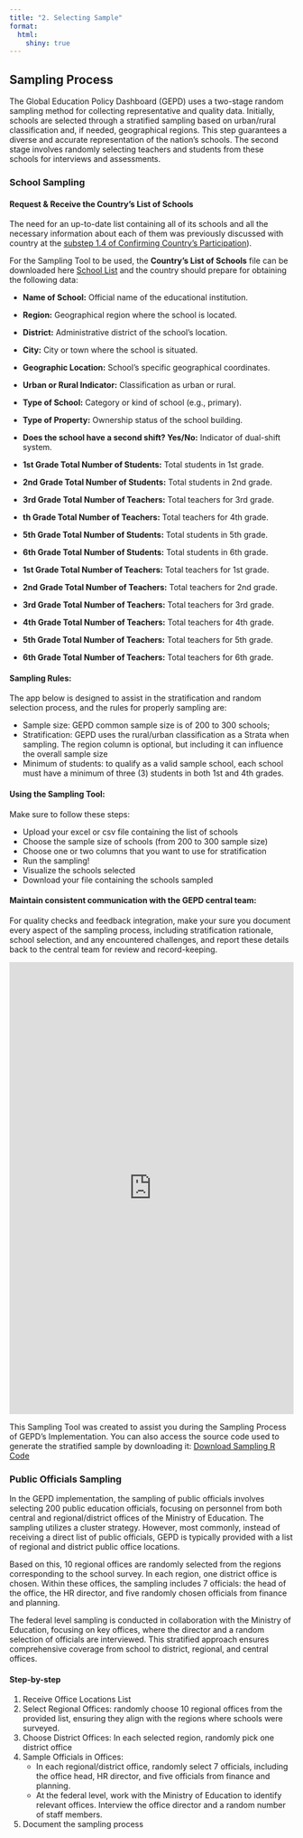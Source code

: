 ```yaml
---
title: "2. Selecting Sample"
format: 
  html:
    shiny: true
---
```


## Sampling Process

The Global Education Policy Dashboard (GEPD) uses a two-stage random sampling method for collecting representative and quality data. Initially, schools are selected through a stratified sampling based on urban/rural classification and, if needed, geographical regions. This step guarantees a diverse and accurate representation of the nation's schools. The second stage involves randomly selecting teachers and students from these schools for interviews and assessments.

::: panel-tabset
### School Sampling

#### **Request & Receive the Country's List of Schools**

The need for an up-to-date list containing all of its schools and all the necessary information about each of them was previously discussed with country at the [substep 1.4 of Confirming Country's Participation](https://arthurcheib.github.io/gepd-implementation-pck/s1_confirm-country.html#next-steps-email-following-up-after-initial-meeting)).

For the Sampling Tool to be used, the **Country's List of Schools** file can be downloaded here [School List](https://github.com/ArthurCheib/gepd-implementation-pck/raw/main/websites-materials/step-1/SB4_School_Information.xlsx){.btn .btn-primary} and the country should prepare for obtaining the following data:

-   **Name of School:** Official name of the educational institution.

-   **Region:** Geographical region where the school is located.

-   **District:** Administrative district of the school's location.

-   **City:** City or town where the school is situated.

-   **Geographic Location:** School's specific geographical coordinates.

-   **Urban or Rural Indicator:** Classification as urban or rural.

-   **Type of School:** Category or kind of school (e.g., primary).

-   **Type of Property:** Ownership status of the school building.

-   **Does the school have a second shift? Yes/No:** Indicator of dual-shift system.

-   **1st Grade Total Number of Students:** Total students in 1st grade.

-   **2nd Grade Total Number of Students:** Total students in 2nd grade.

-   **3rd Grade Total Number of Teachers:** Total teachers for 3rd grade.

-   **th Grade Total Number of Teachers:** Total teachers for 4th grade.

-   **5th Grade Total Number of Students:** Total students in 5th grade.

-   **6th Grade Total Number of Students:** Total students in 6th grade.

-   **1st Grade Total Number of Teachers:** Total teachers for 1st grade.

-   **2nd Grade Total Number of Teachers:** Total teachers for 2nd grade.

-   **3rd Grade Total Number of Teachers:** Total teachers for 3rd grade.

-   **4th Grade Total Number of Teachers:** Total teachers for 4th grade.

-   **5th Grade Total Number of Teachers:** Total teachers for 5th grade.

-   **6th Grade Total Number of Teachers:** Total teachers for 6th grade.

#### **Sampling Rules:**

The app below is designed to assist in the stratification and random selection process, and the rules for properly sampling are:

- Sample size: GEPD common sample size is of 200 to 300 schools;
- Stratification: GEPD uses the rural/urban classification as a Strata when sampling. The region column is optional, but including it can influence the overall sample size
- Minimum of students: to qualify as a valid sample school, each school must have a minimum of three (3) students in both 1st and 4th grades.

#### **Using the Sampling Tool:**

Make sure to follow these steps:

-   Upload your excel or csv file containing the list of schools
-   Choose the sample size of schools (from 200 to 300 sample size)
-   Choose one or two columns that you want to use for stratification
-   Run the sampling!
-   Visualize the schools selected
-   Download your file containing the schools sampled

#### **Maintain consistent communication with the GEPD central team:**

For quality checks and feedback integration, make your sure you document every aspect of the sampling process, including stratification rationale, school selection, and any encountered challenges, and report these details back to the central team for review and record-keeping.


<iframe src="https://arthurcheib.shinyapps.io/gepd-sampling/" style="border: none; width: 100%; height: 800px;">

</iframe>

This Sampling Tool was created to assist you during the Sampling Process of GEPD's Implementation. You can also access the source code used to generate the stratified sample by downloading it: [Download Sampling R Code](https://github.com/ArthurCheib/gepd-implementation-pck/raw/main/websites-materials/step-2/gepd-sampling.R.zip){.btn .btn-primary target="_blank"}

### Public Officials Sampling

In the GEPD implementation, the sampling of public officials involves selecting 200 public education officials, focusing on personnel from both central and regional/district offices of the Ministry of Education. The sampling utilizes a cluster strategy. However, most commonly, instead of receiving a direct list of public officials, GEPD is typically provided with a list of regional and district public office locations.

Based on this, 10 regional offices are randomly selected from the regions corresponding to the school survey. In each region, one district office is chosen. Within these offices, the sampling includes 7 officials: the head of the office, the HR director, and five randomly chosen officials from finance and planning.

The federal level sampling is conducted in collaboration with the Ministry of Education, focusing on key offices, where the director and a random selection of officials are interviewed. This stratified approach ensures comprehensive coverage from school to district, regional, and central offices.

#### **Step-by-step**

1.  Receive Office Locations List
2.  Select Regional Offices: randomly choose 10 regional offices from the provided list, ensuring they align with the regions where schools were surveyed.
3.  Choose District Offices: In each selected region, randomly pick one district office
4.  Sample Officials in Offices:
    -   In each regional/district office, randomly select 7 officials, including the office head, HR director, and five officials from finance and planning.
    -   At the federal level, work with the Ministry of Education to identify relevant offices. Interview the office director and a random number of staff members.
5.  Document the sampling process
:::
